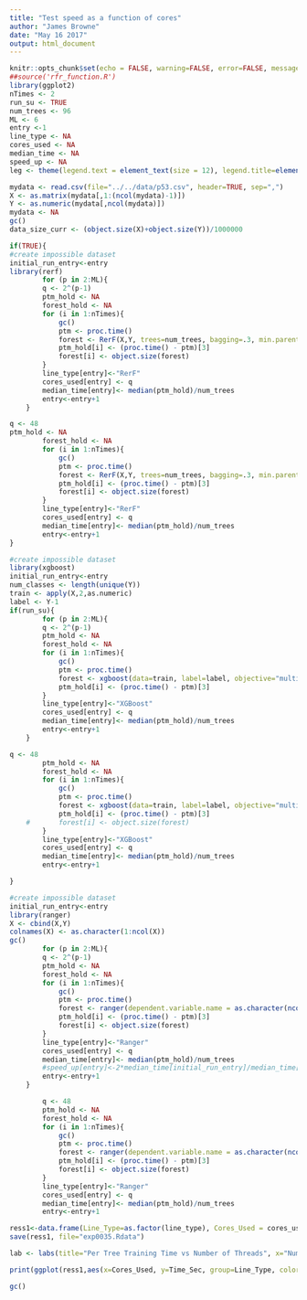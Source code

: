 ```yaml
---
title: "Test speed as a function of cores"
author: "James Browne"
date: "May 16 2017"
output: html_document
---
```


```r
knitr::opts_chunk$set(echo = FALSE, warning=FALSE, error=FALSE, message=FALSE, cache = FALSE)
##source('rfr_function.R')
library(ggplot2)
nTimes <- 2
run_su <- TRUE
num_trees <- 96
ML <- 6
entry <-1
line_type <- NA
cores_used <- NA
median_time <- NA
speed_up <- NA
leg <- theme(legend.text = element_text(size = 12), legend.title=element_blank(), plot.title = element_text(size = 16,  face="bold"), plot.subtitle = element_text(size = 12),axis.title.x = element_text(size=12), axis.text.x = element_text(size=12), axis.title.y = element_text(size=12), axis.text.y = element_text(size=12))
```
```r
mydata <- read.csv(file="../../data/p53.csv", header=TRUE, sep=",")
X <- as.matrix(mydata[,1:(ncol(mydata)-1)])
Y <- as.numeric(mydata[,ncol(mydata)])
mydata <- NA
gc()
data_size_curr <- (object.size(X)+object.size(Y))/1000000
```

```r
if(TRUE){
#create impossible dataset
initial_run_entry<-entry
library(rerf)
		for (p in 2:ML){
		q <- 2^(p-1)
		ptm_hold <- NA
		forest_hold <- NA
		for (i in 1:nTimes){
			gc()
			ptm <- proc.time()
			forest <- RerF(X,Y, trees=num_trees, bagging=.3, min.parent=1, max.depth=0, store.oob=TRUE, stratify=TRUE, num.cores=q, seed=sample(1:100000,1))
			ptm_hold[i] <- (proc.time() - ptm)[3]
			forest[i] <- object.size(forest)
		}
		line_type[entry]<-"RerF"
		cores_used[entry] <- q
		median_time[entry]<- median(ptm_hold)/num_trees
        entry<-entry+1
	}

q <- 48
ptm_hold <- NA
		forest_hold <- NA
		for (i in 1:nTimes){
			gc()
			ptm <- proc.time()
			forest <- RerF(X,Y, trees=num_trees, bagging=.3, min.parent=1, max.depth=0, store.oob=TRUE, stratify=TRUE, num.cores=q)
			ptm_hold[i] <- (proc.time() - ptm)[3]
			forest[i] <- object.size(forest)
		}
		line_type[entry]<-"RerF"
		cores_used[entry] <- q
		median_time[entry]<- median(ptm_hold)/num_trees
        entry<-entry+1
}

```

```r
#create impossible dataset
library(xgboost)
initial_run_entry<-entry
num_classes <- length(unique(Y))
train <- apply(X,2,as.numeric)
label <- Y-1
if(run_su){
		for (p in 2:ML){
		q <- 2^(p-1)
		ptm_hold <- NA
		forest_hold <- NA
		for (i in 1:nTimes){
			gc()
			ptm <- proc.time()
            forest <- xgboost(data=train, label=label, objective="multi:softprob",nrounds=num_trees, num_class=num_classes, nthread=q)
			ptm_hold[i] <- (proc.time() - ptm)[3]
		}
		line_type[entry]<-"XGBoost"
		cores_used[entry] <- q
		median_time[entry]<- median(ptm_hold)/num_trees
        entry<-entry+1
	}

q <- 48
		ptm_hold <- NA
		forest_hold <- NA
		for (i in 1:nTimes){
			gc()
			ptm <- proc.time()
            forest <- xgboost(data=train, label=label, objective="multi:softprob",nrounds=num_trees,max_depth=30000, num_class=num_classes, nthread=q)
			ptm_hold[i] <- (proc.time() - ptm)[3]
	#		forest[i] <- object.size(forest)
		}
		line_type[entry]<-"XGBoost"
		cores_used[entry] <- q
		median_time[entry]<- median(ptm_hold)/num_trees
        entry<-entry+1

}

```

```r
#create impossible dataset
initial_run_entry<-entry
library(ranger)
X <- cbind(X,Y)
colnames(X) <- as.character(1:ncol(X))
gc()
		for (p in 2:ML){
		q <- 2^(p-1)
		ptm_hold <- NA
		forest_hold <- NA
		for (i in 1:nTimes){
			gc()
			ptm <- proc.time()
            forest <- ranger(dependent.variable.name = as.character(ncol(X)), data = X, num.trees = num_trees, num.threads = q, classification=TRUE)
			ptm_hold[i] <- (proc.time() - ptm)[3]
			forest[i] <- object.size(forest)
		}
		line_type[entry]<-"Ranger"
		cores_used[entry] <- q
		median_time[entry]<- median(ptm_hold)/num_trees
		#speed_up[entry]<-2*median_time[initial_run_entry]/median_time[entry]
        entry<-entry+1
	}

		q <- 48
		ptm_hold <- NA
		forest_hold <- NA
		for (i in 1:nTimes){
			gc()
			ptm <- proc.time()
            forest <- ranger(dependent.variable.name = as.character(ncol(X)), data = X, num.trees = num_trees, num.threads = q, classification=TRUE)
			ptm_hold[i] <- (proc.time() - ptm)[3]
			forest[i] <- object.size(forest)
		}
		line_type[entry]<-"Ranger"
		cores_used[entry] <- q
		median_time[entry]<- median(ptm_hold)/num_trees
        entry<-entry+1

```

```r

ress1<-data.frame(Line_Type=as.factor(line_type), Cores_Used = cores_used, Time_Sec=median_time)
save(ress1, file="exp0035.Rdata")

lab <- labs(title="Per Tree Training Time vs Number of Threads", x="Number of Threads", y="Time (s)", subtitle =paste("Dataset Size: p53 (", nrow(X),"x",ncol(X),")"))

print(ggplot(ress1,aes(x=Cores_Used, y=Time_Sec, group=Line_Type, color=Line_Type))+geom_line()+lab +leg)

gc()

```

